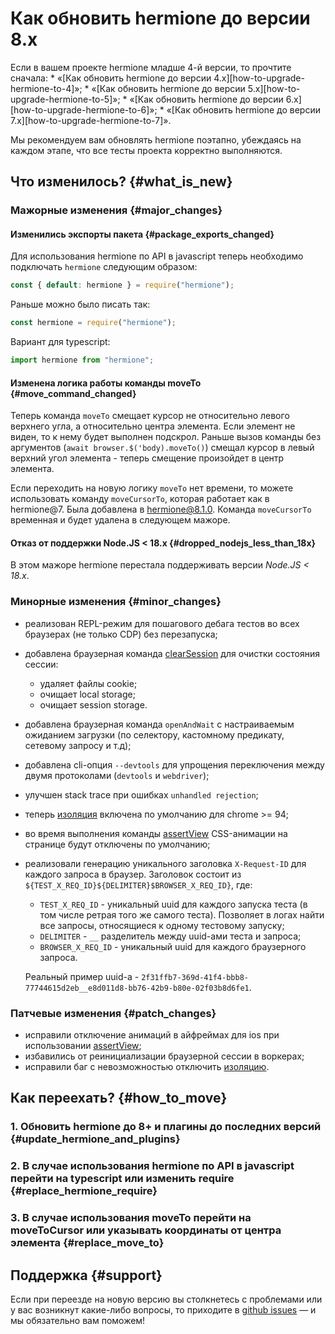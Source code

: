 
# Как обновить hermione до версии 8.x

<Admonition type="warning">
Если в вашем проекте hermione младше 4-й версии, то прочтите сначала:
* «[Как обновить hermione до версии 4.x][how-to-upgrade-hermione-to-4]»;
* «[Как обновить hermione до версии 5.x][how-to-upgrade-hermione-to-5]»;
* «[Как обновить hermione до версии 6.x][how-to-upgrade-hermione-to-6]»;
* «[Как обновить hermione до версии 7.x][how-to-upgrade-hermione-to-7]».

Мы рекомендуем вам обновлять hermione поэтапно, убеждаясь на каждом этапе, что все тесты проекта корректно выполняются.

</Admonition>

## Что изменилось? {#what_is_new}

### Мажорные изменения {#major_changes}

#### Изменились экспорты пакета {#package_exports_changed}

Для использования hermione по API в javascript теперь необходимо подключать `hermione` следующим образом:

```javascript
const { default: hermione } = require("hermione");
```

Раньше можно было писать так:

```javascript
const hermione = require("hermione");
```

Вариант для typescript:

```typescript
import hermione from "hermione";
```

#### Изменена логика работы команды moveTo {#move_command_changed}

Теперь команда `moveTo` смещает курсор не относительно левого верхнего угла, а относительно центра элемента. Если элемент не виден, то к нему будет выполнен подскрол.
Раньше вызов команды без аргументов (`await browser.$('body).moveTo()`) смещал курсор в левый верхний угол элемента - теперь смещение произойдет в центр элемента.

Если переходить на новую логику `moveTo` нет времени, то можете использовать команду `moveCursorTo`, которая работает как в hermione@7. Была добавлена в hermione@8.1.0.
Команда `moveCursorTo` временная и будет удалена в следующем мажоре.

#### Отказ от поддержки Node.JS < 18.x {#dropped_nodejs_less_than_18x}

В этом мажоре hermione перестала поддерживать версии _Node.JS < 18.x_.

### Минорные изменения {#minor_changes}

-   реализован REPL-режим для пошагового дебага тестов во всех браузерах (не только CDP) без перезапуска;
-   добавлена браузерная команда [clearSession][hermione-clear-session] для очистки состояния сессии:
    -   удаляет файлы cookie;
    -   очищает local storage;
    -   очищает session storage.
-   добавлена браузерная команда `openAndWait` с настраиваемым ожиданием загрузки (по селектору, кастомному предикату, сетевому запросу и т.д);
-   добавлена cli-опция `--devtools` для упрощения переключения между двумя протоколами (`devtools` и `webdriver`);
-   улучшен stack trace при ошибках `unhandled rejection`;
-   теперь [изоляция][hermione-isolation] включена по умолчанию для chrome >= 94;
-   во время выполнения команды [assertView][hermione-assert-view] CSS-анимации на странице будут отключены по умолчанию;
-   реализовали генерацию уникального заголовка `X-Request-ID` для каждого запроса в браузер. Заголовок состоит из `${TEST_X_REQ_ID}${DELIMITER}$BROWSER_X_REQ_ID}`, где:

    -   `TEST_X_REQ_ID` - уникальный uuid для каждого запуска теста (в том числе ретрая того же самого теста). Позволяет в логах найти все запросы, относящиеся к одному тестовому запуску;
    -   `DELIMITER` - `__` разделитель между uuid-ами теста и запроса;
    -   `BROWSER_X_REQ_ID` - уникальный uuid для каждого браузерного запроса.

    Реальный пример uuid-а - `2f31ffb7-369d-41f4-bbb8-77744615d2eb__e8d011d8-bb76-42b9-b80e-02f03b8d6fe1`.

### Патчевые изменения {#patch_changes}

-   исправили отключение анимаций в айфреймах для ios при использовании [assertView][hermione-assert-view];
-   избавились от реинициализации браузерной сессии в воркерах;
-   исправили баг с невозможностью отключить [изоляцию][hermione-isolation].

## Как переехать? {#how_to_move}

### 1. Обновить hermione до 8+ и плагины до последних версий {#update_hermione_and_plugins}

### 2. В случае использования hermione по API в javascript перейти на typescript или изменить require {#replace_hermione_require}

### 3. В случае использования moveTo перейти на moveToCursor или указывать координаты от центра элемента {#replace_move_to}

## Поддержка {#support}

Если при переезде на новую версию вы столкнетесь с проблемами или у вас возникнут какие-либо вопросы, то приходите в [github issues][gh-issues] — и мы обязательно вам поможем!

[how-to-upgrade-hermione-to-4]: ../migrations/how-to-upgrade-hermione-to-4
[how-to-upgrade-hermione-to-5]: ../migrations/how-to-upgrade-hermione-to-5
[how-to-upgrade-hermione-to-6]: ../migrations/how-to-upgrade-hermione-to-6
[how-to-upgrade-hermione-to-7]: ../migrations/how-to-upgrade-hermione-to-7
[prepare-browser]: ../config/prepare-browser
[hermione-clear-session]: https://github.com/gemini-testing/hermione?tab=readme-ov-file#clearsession
[hermione-isolation]: https://github.com/gemini-testing/hermione?tab=readme-ov-file#isolation
[hermione-assert-view]: https://github.com/gemini-testing/hermione?tab=readme-ov-file#assertview
[gh-issues]: https://github.com/gemini-testing/testplane/issues/

